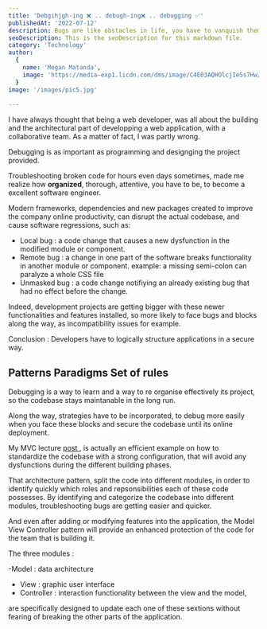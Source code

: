 ```yaml
---
title: 'Debgihjgh-ing ❌ .. debugh-ing❌ .. debugging ✅'
publishedAt: '2022-07-12'
description: Bugs are like obstacles in life, you have to vanquish them
seoDescription: This is the seoDescription for this markdown file.
category: 'Technology'
author:
  {
    name: 'Megan Matanda',
    image: 'https://media-exp1.licdn.com/dms/image/C4E03AQHOlcjIeSs7Hw/profile-displayphoto-shrink_200_200/0/1656079264419?e=1665014400&v=beta&t=iqNsDEnusO-SGUDunM-TC5ZJcMGGMq6Yn_xWwOVYXvE',
  }
image: '/images/pic5.jpg'
  
--- 
```


I have always thought that being a web developer, was all about the building and the architectural part of developping a web application, with a collaborative team. As a matter of fact, I was partly wrong. 

Debugging is as important as programming and designging the project provided. 

Troubleshooting broken code for hours even days sometimes, made me realize how **organized**, thorough, attentive, you have to be, to become a excellent software engineer.

Modern frameworks, dependencies and new packages created to improve the company online productivity, can disrupt the actual codebase, and cause software regressions, such as:

 - Local bug : a code change that causes a new dysfunction in the modified module or component.
 - Remote bug : a change in one part of the software breaks functionality in another module or component. example: a missing semi-colon can paralyze a whole CSS file
 - Unmasked bug : a code change notifiying an already existing bug that had no effect before the change.

Indeed, development projects are getting bigger with these newer functionalities and features installed, so more likely to face bugs and blocks along the way, as incompatibility issues for example.

Conclusion : Developers have to logically structure applications in a secure way.

## Patterns Paradigms Set of rules

Debugging is a way to learn and a way to re organise effectively its project, so the codebase stays maintanable in the long run. 

Along the way, strategies have to be incorporated, to debug more easily when you face these blocks and secure the codebase until its online deployment.

My MVC lecture <a href="/articles/post-7">post </a> , is actually an efficient example on how to standardize the codebase with a strong configuration, 
that will avoid any dysfunctions during the different building phases.

That architecture pattern, split the code into different modules, in order to identify quickly which roles and repsonsibilities each of these 
code possesses. By identifying and categorize the codebase into different modules, troubleshooting bugs are getting easier and quicker.

And even after adding or modifying features into the application, the Model View Controller pattern will provide an enhanced protection of the code for the team that is building it.

The three modules : 

-Model : data architecture 
- View : graphic user interface 
- Controller : interaction functionality between the view and the model,

 are specifically designed to update each one of these sextions without fearing of breaking the other parts of the application.







